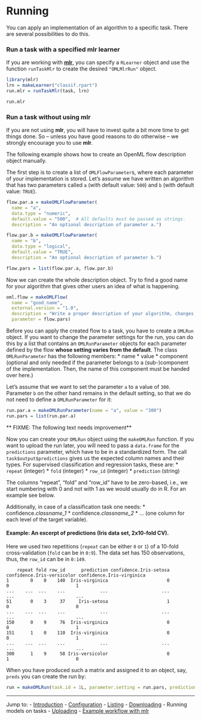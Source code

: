Running
=======

You can apply an implementation of an algorithm to a specific task. There are several possibilities to do this.

### Run a task with a specified mlr learner

If you are working with [**mlr**](https://github.com/mlr-org/mlr), you can specify a `RLearner` object and use the function `runTaskMlr` to create the desired `"OMLMlrRun"` object.

```r
library(mlr)
lrn = makeLearner("classif.rpart")
run.mlr = runTaskMlr(task, lrn)
```
```r
run.mlr
```


### Run a task without using mlr

If you are not using **mlr**, you will have to invest quite a bit more time to get things done. So -- unless you have good reasons to do otherwise -- we strongly encourage you to use **mlr**.

The following example shows how to create an OpenML flow description object manually.

The first step is to create a list of `OMLFlowParameter`s, where each parameter of your implementation is stored. Let's assume we have written an algorithm that has two parameters called `a` (with default value: `500`) and `b` (with default value: `TRUE`).

```r
flow.par.a = makeOMLFlowParameter(
  name = "a",
  data.type = "numeric",
  default.value = "500",  # All defaults must be passed as strings.
  description = "An optional description of parameter a.")

flow.par.b = makeOMLFlowParameter(
  name = "b",
  data.type = "logical",
  default.value = "TRUE",
  description = "An optional description of parameter b.")

flow.pars = list(flow.par.a, flow.par.b)
```

Now we can create the whole description object. Try to find a good name for your algorithm that gives other users an idea of what is happening.

```r
oml.flow = makeOMLFlow(
  name = "good_name",
  external.version = "1.0",
  description = "Write a proper description of your algorithm, changes, etc. here.",
  parameter = flow.pars)
```

Before you can apply the created flow to a task, you have to create a `OMLRun` object. If you want to change the parameter settings for the run, you can do this by a list that contains an `OMLRunParameter` objects for each parameter defined by the flow **whose setting varies from the default**. The class `OMLRunParameter` has the following members:
* name
* value
* component (optional and only needed if the parameter belongs to a (sub-)component of the
implementation. Then, the name of this component must be handed over here.)

Let's assume that we want to set the parameter `a` to a value of `300`. Parameter `b` on the other
hand remains in the default setting, so that we do not need to define a `OMLRunParameter` for it:

```r
run.par.a = makeOMLRunParameter(name = "a", value = "300")
run.pars = list(run.par.a)
```

** FIXME: The following text needs improvement**

Now you can create your `OMLRun` object using the `makeOMLRun` function. If you want to upload the run later, you will need to pass a `data.frame` for the `predictions` parameter, which have to be in a standardized form. The call `task$output$predictions` gives us the expected column names and their types. For supervised classification and regression tasks, these are:
* `repeat` (integer)
* `fold` (integer)
* `row_id` (integer)
* `prediction` (string)

The columns "repeat", "fold" and "row_id" have to be zero-based, i.e., we start numbering
with 0 and not with 1 as we would usually do in R. For an example see below.

Additionally, in case of a classification task one needs:
* confidence.*classname_1*
* confidence.*classname_2*
* ... (one column for each level of the target variable).

#### Example: An excerpt of predictions (Iris data set, 2x10-fold CV).

Here we used two repetitions (`repeat` can be either `0` or `1`) of a 10-fold cross-validation
(`fold` can be in `0:9`). The data set has 150 observations, thus, the `row_id` can be in
`0:149`.

```
    repeat fold row_id      prediction confidence.Iris-setosa confidence.Iris-versicolor confidence.Iris-virginica
1        0    0    140  Iris-virginica                      0                          0                         1
...    ...  ...    ...             ...                    ...                        ...                       ...
51       0    3     37     Iris-setosa                      1                          0                         0
...    ...  ...    ...             ...                    ...                        ...                       ...
150      0    9     76  Iris-virginica                      0                          0                         1
151      1    0    110  Iris-virginica                      0                          0                         1
...    ...  ...    ...             ...                    ...                        ...                       ...
300      1    9     58 Iris-versicolor                      0                          1                         0
```
When you have produced such a matrix and assigned it to an object, say, `preds` you can create the run by:

```r
run = makeOMLRun(task.id = 1L, parameter.setting = run.pars, predictions = preds)
```

----------------------------------------------------------------------------------------------------
Jump to:
- [Introduction](1-Introduction.md)
- [Configuration](2-Configuration.md)
- [Listing](3-Listing.md)
- [Downloading](4-Downloading.md)
- Running models on tasks
- [Uploading](6-Uploading.md)
- [Example workflow with mlr](7-Example-workflow-with-mlr.md)